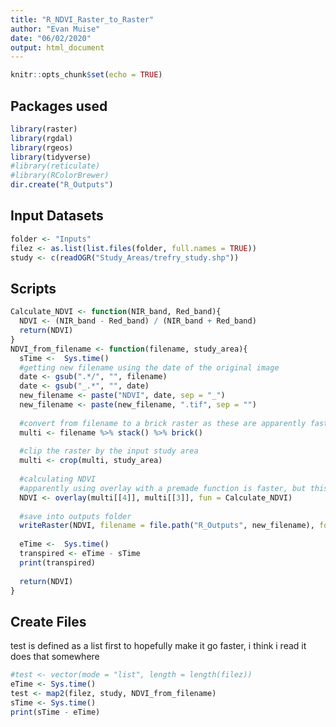 ```yaml
---
title: "R_NDVI_Raster_to_Raster"
author: "Evan Muise"
date: "06/02/2020"
output: html_document
---
```


```r
knitr::opts_chunk$set(echo = TRUE)
```

## Packages used

```r
library(raster)
library(rgdal)
library(rgeos)
library(tidyverse)
#library(reticulate)
#library(RColorBrewer)
dir.create("R_Outputs")
```

## Input Datasets

```r
folder <- "Inputs"
filez <- as.list(list.files(folder, full.names = TRUE))
study <- c(readOGR("Study_Areas/trefry_study.shp"))
```

## Scripts

```r
Calculate_NDVI <- function(NIR_band, Red_band){
  NDVI <- (NIR_band - Red_band) / (NIR_band + Red_band)
  return(NDVI)
}
NDVI_from_filename <- function(filename, study_area){
  sTime <-  Sys.time()
  #getting new filename using the date of the original image
  date <- gsub(".*/", "", filename)
  date <- gsub("_.*", "", date)
  new_filename <- paste("NDVI", date, sep = "_")
  new_filename <- paste(new_filename, ".tif", sep = "")
  
  #convert from filename to a brick raster as these are apparently faster for calculation
  multi <- filename %>% stack() %>% brick()
  
  #clip the raster by the input study area
  multi <- crop(multi, study_area)
  
  #calculating NDVI
  #apparently using overlay with a premade function is faster, but this is the same as calling the function
  NDVI <- overlay(multi[[4]], multi[[3]], fun = Calculate_NDVI)
  
  #save into outputs folder
  writeRaster(NDVI, filename = file.path("R_Outputs", new_filename), format = "GTiff", overwrite = TRUE)
  
  eTime <-  Sys.time()
  transpired <- eTime - sTime
  print(transpired)
  
  return(NDVI)
}
```

## Create Files
test is defined as a list first to hopefully make it go faster, i think i read it does that somewhere

```r
#test <- vector(mode = "list", length = length(filez))
eTime <- Sys.time()
test <- map2(filez, study, NDVI_from_filename)
sTime <- Sys.time()
print(sTime - eTime)
```


